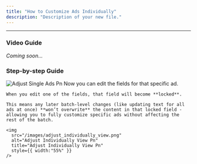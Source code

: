 ```yaml
---
title: "How to Customize Ads Individually"
description: "Description of your new file."
---
```


---

### Video Guide

_Coming soon..._

### Step-by-step Guide

<Steps>
  <Step title="Go to 'Launch', and click 'Edit Individually'">
    <img
      src="/images/adjust_single_ads(1).png"
      alt="Adjust Single Ads Pn"
      title="Adjust Single Ads Pn"
      style={{ width:"55%" }}
    />
  </Step>
  <Step title="Find the ad(s) you want to adjust individually">
    Now you can edit the fields for that specific ad.

    When you edit one of the fields, that field will become **locked**.

    This means any later batch-level changes (like updating text for all ads at once) **won’t overwrite** the content in that locked field - allowing you to fully customize specific ads without affecting the rest of the batch.

    <img
      src="/images/adjust_individually_view.png"
      alt="Adjust Individually View Pn"
      title="Adjust Individually View Pn"
      style={{ width:"55%" }}
    />
  </Step>
</Steps>